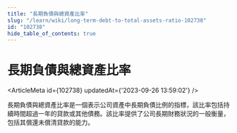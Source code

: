 ```yaml
---
title: "長期負債與總資產比率"
slug: "/learn/wiki/long-term-debt-to-total-assets-ratio-102738"
id: "102738"
hide_table_of_contents: true
---
```



# 長期負債與總資產比率

<ArticleMeta id={102738} updatedAt={'2023-09-26 13:59:02'} />
<div className='border-solid border-b border-t-0 my-4 border-[var(--ifm-color-gray-300)]' />

長期負債與總資產比率是一個表示公司資產中長期負債比例的指標，該比率包括持續時間超過一年的貸款或其他債務。該比率提供了公司長期財務狀況的一般衡量，包括其償還未償清貸款的能力。

